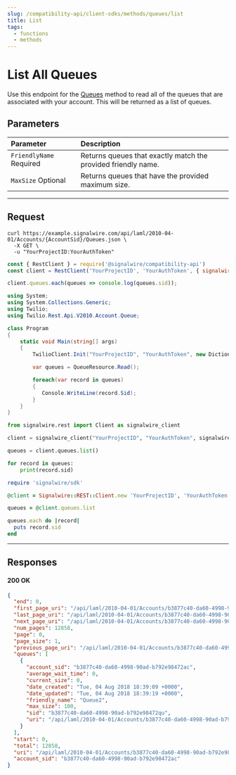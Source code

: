 ```yaml
---
slug: /compatibility-api/client-sdks/methods/queues/list
title: List
tags:
  - functions
  - methods
---
```


# List All Queues

Use this endpoint for the [Queues](./index.mdx) method to read all of the queues that are associated with your account. 
This will be returned as a list of queues.

## Parameters

| Parameter                                                 | Description                                                   |
| :-------------------------------------------------------- | :------------------------------------------------------------ |
| `FriendlyName` <span className="required-arg">Required</span> | Returns queues that exactly match the provided friendly name. |
| `MaxSize` <span className="optional-arg">Optional</span>      | Returns queues that have the provided maximum size.           |

---

## Request

<Tabs groupId="compatibility-sdks">

<TabItem value="shell" label="cURL">

```shell
curl https://example.signalwire.com/api/laml/2010-04-01/Accounts/{AccountSid}/Queues.json \
  -X GET \
  -u "YourProjectID:YourAuthToken"
```

</TabItem>

<TabItem value="node" label="Node.js">

```javascript
const { RestClient } = require('@signalwire/compatibility-api')
const client = RestClient('YourProjectID', 'YourAuthToken', { signalwireSpaceUrl: 'example.signalwire.com' })

client.queues.each(queues => console.log(queues.sid));
```

</TabItem>

<TabItem value="csharp" label="C#">

```csharp
using System;
using System.Collections.Generic;
using Twilio;
using Twilio.Rest.Api.V2010.Account.Queue;

class Program
{
    static void Main(string[] args)
    {
        TwilioClient.Init("YourProjectID", "YourAuthToken", new Dictionary<string, object> { ["signalwireSpaceUrl"] = "{SPACE}.signalwire.com" });

        var queues = QueueResource.Read();

        foreach(var record in queues)
        {
           Console.WriteLine(record.Sid);
        }
    }
}
```

</TabItem>

<TabItem value="python" label="Python">

```python
from signalwire.rest import Client as signalwire_client

client = signalwire_client("YourProjectID", "YourAuthToken", signalwire_space_url = 'example.signalwire.com')

queues = client.queues.list()

for record in queues:
    print(record.sid)
```

</TabItem>

<TabItem value="ruby" label="Ruby">

```ruby
require 'signalwire/sdk'

@client = Signalwire::REST::Client.new 'YourProjectID', 'YourAuthToken', signalwire_space_url: "example.signalwire.com"

queues = @client.queues.list

queues.each do |record|
  puts record.sid
end
```

</TabItem>

</Tabs>

---

## Responses

<h4><span class="badge badge--success">200</span> OK</h4>

```json
{
  "end": 0,
  "first_page_uri": "/api/laml/2010-04-01/Accounts/b3877c40-da60-4998-90ad-b792e98472ac/Queues.json?PageSize=1&Page=0",
  "last_page_uri": "/api/laml/2010-04-01/Accounts/b3877c40-da60-4998-90ad-b792e98472ac/Queues.json?PageSize=1&Page=12857",
  "next_page_uri": "/api/laml/2010-04-01/Accounts/b3877c40-da60-4998-90ad-b792e98472ac/Queues.json?PageSize=1&Page=1",
  "num_pages": 12858,
  "page": 0,
  "page_size": 1,
  "previous_page_uri": "/api/laml/2010-04-01/Accounts/b3877c40-da60-4998-90ad-b792e98472ac/Queues.json?PageSize=1&Page=0",
  "queues": [
    {
      "account_sid": "b3877c40-da60-4998-90ad-b792e98472ac",
      "average_wait_time": 0,
      "current_size": 0,
      "date_created": "Tue, 04 Aug 2018 18:39:09 +0000",
      "date_updated": "Tue, 04 Aug 2018 18:39:19 +0000",
      "friendly_name": "Queue2",
      "max_size": 100,
      "sid": "b3877c40-da60-4998-90ad-b792e98472qu",
      "uri": "/api/laml/2010-04-01/Accounts/b3877c40-da60-4998-90ad-b792e98472ac/Queues/b3877c40-da60-4998-90ad-b792e98472qu.json"
    }
  ],
  "start": 0,
  "total": 12858,
  "uri": "/api/laml/2010-04-01/Accounts/b3877c40-da60-4998-90ad-b792e98472ac/Queues.json?PageSize=1&Page=0",
  "account_sid": "b3877c40-da60-4998-90ad-b792e98472ac"
}
```
